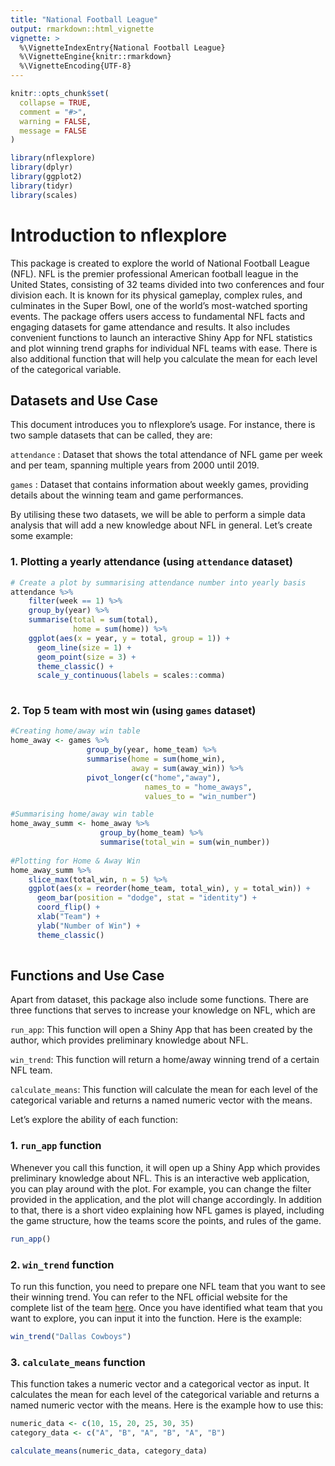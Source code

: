 ```yaml
---
title: "National Football League"
output: rmarkdown::html_vignette
vignette: >
  %\VignetteIndexEntry{National Football League}
  %\VignetteEngine{knitr::rmarkdown}
  %\VignetteEncoding{UTF-8}
---
```


```r
knitr::opts_chunk$set(
  collapse = TRUE,
  comment = "#>",
  warning = FALSE,
  message = FALSE
)
```

```r
library(nflexplore)
library(dplyr)
library(ggplot2)
library(tidyr)
library(scales)
```

# Introduction to nflexplore

This package is created to explore the world of National Football League (NFL). NFL is the premier professional American football league in the United States, consisting of 32 teams divided into two conferences and four division each. It is known for its physical gameplay, complex rules, and culminates in the Super Bowl, one of the world's most-watched sporting events. The package offers users access to fundamental NFL facts and engaging datasets for game attendance and results. It also includes convenient functions to launch an interactive Shiny App for NFL statistics and plot winning trend graphs for individual NFL teams with ease. There is also additional function that will help you calculate the mean for each level of the categorical variable.

## Datasets and Use Case

This document introduces you to nflexplore's usage. For instance, there is two sample datasets that can be called, they are:

`attendance` : Dataset that shows the total attendance of NFL game per week and per team, spanning multiple years from 2000 until 2019.

`games` : Dataset that contains information about weekly games, providing details about the winning team and game performances.

By utilising these two datasets, we will be able to perform a simple data analysis that will add a new knowledge about NFL in general. Let's create some example:

### 1. Plotting a yearly attendance (using `attendance` dataset)

```r
# Create a plot by summarising attendance number into yearly basis
attendance %>%
    filter(week == 1) %>%
    group_by(year) %>%
    summarise(total = sum(total),
              home = sum(home)) %>%
    ggplot(aes(x = year, y = total, group = 1)) +
      geom_line(size = 1) +
      geom_point(size = 3) +
      theme_classic() +
      scale_y_continuous(labels = scales::comma)
      
```

### 2. Top 5 team with most win (using `games` dataset)

```r
#Creating home/away win table
home_away <- games %>%
                 group_by(year, home_team) %>%
                 summarise(home = sum(home_win),
                           away = sum(away_win)) %>%
                 pivot_longer(c("home","away"),
                              names_to = "home_aways",
                              values_to = "win_number")

#Summarising home/away win table
home_away_summ <- home_away %>%
                    group_by(home_team) %>%
                    summarise(total_win = sum(win_number))
                    
#Plotting for Home & Away Win
home_away_summ %>%
    slice_max(total_win, n = 5) %>%
    ggplot(aes(x = reorder(home_team, total_win), y = total_win)) +
      geom_bar(position = "dodge", stat = "identity") +
      coord_flip() +
      xlab("Team") +
      ylab("Number of Win") +
      theme_classic()
      
```

## Functions and Use Case

Apart from dataset, this package also include some functions. There are three functions that serves to increase your knowledge on NFL, which are

`run_app`: This function will open a Shiny App that has been created by the author, which provides preliminary knowledge about NFL.

`win_trend`: This function will return a home/away winning trend of a certain NFL team.

`calculate_means`: This function will calculate the mean for each level of the categorical variable and returns a named numeric vector with the means.

Let's explore the ability of each function:

### 1. `run_app` function

Whenever you call this function, it will open up a Shiny App which provides preliminary knowledge about NFL. This is an interactive web application, you can play around with the plot. For example, you can change the filter provided in the application, and the plot will change accordingly. In addition to that, there is a short video explaining how NFL games is played, including the game structure, how the teams score the points, and rules of the game.

```r
run_app()
```

### 2. `win_trend` function

To run this function, you need to prepare one NFL team that you want to see their winning trend. You can refer to the NFL official website for the complete list of the team [here](https://www.nfl.com/teams/). Once you have identified what team that you want to explore, you can input it into the function. Here is the example:

```r
win_trend("Dallas Cowboys")
```

### 3. `calculate_means` function

This function takes a numeric vector and a categorical vector as input. It calculates the mean for each level of the categorical variable and returns a named numeric vector with the means. Here is the example how to use this:

```r
numeric_data <- c(10, 15, 20, 25, 30, 35)
category_data <- c("A", "B", "A", "B", "A", "B")

calculate_means(numeric_data, category_data)
```

